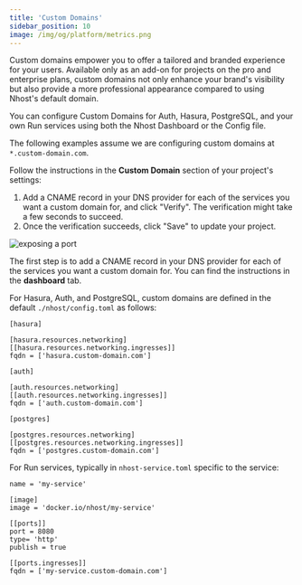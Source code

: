 ```yaml
---
title: 'Custom Domains'
sidebar_position: 10
image: /img/og/platform/metrics.png
---
```



Custom domains empower you to offer a tailored and branded experience for your users. Available only as an add-on for projects on the pro and enterprise plans, custom domains not only enhance your brand's visibility but also provide a more professional appearance compared to using Nhost's default domain.

You can configure Custom Domains for Auth, Hasura, PostgreSQL, and your own Run services using both the Nhost Dashboard or the Config file.

The following examples assume we are configuring custom domains at `*.custom-domain.com`.


<Tabs groupId="package-manager">
  <TabItem value="dashboard" label="dashboard" default>

Follow the instructions in the **Custom Domain** section of your project's settings:

1. Add a CNAME record in your DNS provider for each of the services you want a custom domain for,  and click "Verify". The verification might take a few seconds to succeed.
2. Once the verification succeeds, click "Save" to update your project.

![exposing a port](/img/custom-domains/custom-domains.png)

  </TabItem>
  <TabItem value="toml" label="toml">

The first step is to add a CNAME record in your DNS provider for each of the services you want a custom domain for. You can find the instructions in the **dashboard** tab.

For Hasura, Auth, and PostgreSQL, custom domains are defined in the default `./nhost/config.toml` as follows: 

```
[hasura]

[hasura.resources.networking]
[[hasura.resources.networking.ingresses]]
fqdn = ['hasura.custom-domain.com']

[auth]

[auth.resources.networking]
[[auth.resources.networking.ingresses]]
fqdn = ['auth.custom-domain.com']

[postgres]

[postgres.resources.networking]
[[postgres.resources.networking.ingresses]]
fqdn = ['postgres.custom-domain.com']
```

For Run services, typically in `nhost-service.toml` specific to the service:

```
name = 'my-service'

[image]
image = 'docker.io/nhost/my-service'

[[ports]]
port = 8080
type= 'http'
publish = true

[[ports.ingresses]]
fqdn = ['my-service.custom-domain.com']
```

  </TabItem>
</Tabs>

